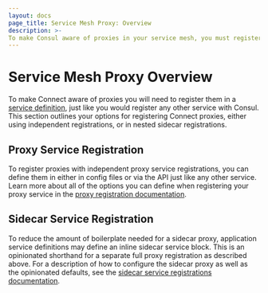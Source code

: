 ```yaml
---
layout: docs
page_title: Service Mesh Proxy: Overview
description: >-
To make Consul aware of proxies in your service mesh, you must register them. Learn more about proxy registration and sidecar service registration, including differences in how registering works.
---
```


# Service Mesh Proxy Overview

To make Connect aware of proxies you will need to register them in a [service
definition](/docs/discovery/services), just like you would register any other service with Consul. This section outlines your options for registering Connect proxies, either using independent registrations, or in nested sidecar registrations.

## Proxy Service Registration

To register proxies with independent proxy service registrations, you can define them in either in config files or via the API just like any other service. Learn more about all of the options you can define when registering your proxy service in the [proxy registration documentation](/docs/connect/registration/service-registration).

## Sidecar Service Registration

To reduce the amount of boilerplate needed for a sidecar proxy,
application service definitions may define an inline sidecar service block. This is an opinionated
shorthand for a separate full proxy registration as described above. For a
description of how to configure the sidecar proxy as well as the opinionated defaults, see the [sidecar service registrations
documentation](/docs/connect/registration/sidecar-service).
